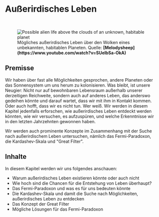 
# Außerirdisches Leben

<ReadingTime />

<br/>
<figure>
<Image src={require(".//../../resources/images/alienlife.png")} alt="Possible alien life above the clouds of an unknown, habitable planet" />
<figcaption style={{ color: "rgb(156, 156, 156)", fontSize: "14px", marginTop: "2px" }}>Mögliches außerirdisches Leben über den Wolken eines unbekannten, habitablen Planeten. Quelle: <strong>[Melodysheep](https://www.youtube.com/watch?v=SUelbSa-OkA)</strong></figcaption>
</figure>

## Premisse
Wir haben über fast alle Möglichkeiten gesprochen, andere Planeten oder das Sonnensystem um uns herum zu kolonisieren. Was bleibt, ist unsere Neugier: Nicht nur auf bewohnbaren Lebensraum außerhalb unserer derzeitigen Reichweite, sondern auch auf anderes Leben, das anderswo gedeihen könnte und darauf wartet, dass wir mit ihm in Kontakt kommen. Oder auch hofft, dass wir es nicht tun. Wer weiß. Wir werden in diesem Kapitel jedenfalls erforschen, wie außerirdisches Leben entdeckt werden könnten, wie wir versuchen, es aufzuspüren, und welche Erkenntnisse wir in den letzten Jahrzehnten gewonnen haben.

Wir werden auch prominente Konzepte im Zusammenhang mit der Suche nach außerirdischem Leben untersuchen, nämlich das Fermi-Paradoxon, die Kardashev-Skala und "Great Filter".

## Inhalte
In diesem Kapitel werden wir uns folgendes anschauen:

- Warum außerirdisches Leben existieren könnte oder auch nicht
- Wie hoch sind die Chancen für die Entstehung von Leben überhaupt?
- Das Fermi-Paradoxon und was es für uns bedeuten könnte 
- Die Kardashev-Skala und damit die Suche nach Möglichkeiten, außerirdisches Leben zu entdecken
- Das Konzept der Great Filter
- Mögliche Lösungen für das Fermi-Paradoxon


<SaveArticleSection article="alien-life-introduction"/>

<Analytics />